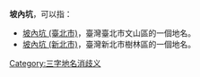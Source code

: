 '''坡內坑'''，可以指：
*[[坡內坑_(臺北市)|坡內坑 (臺北市)]]，臺灣臺北市文山區的一個地名。
*[[坡內坑_(新北市)|坡內坑 (新北市)]]，臺灣新北市樹林區的一個地名。
{{disambig}}
[[Category:三字地名消歧义|Category:三字地名消歧义]]